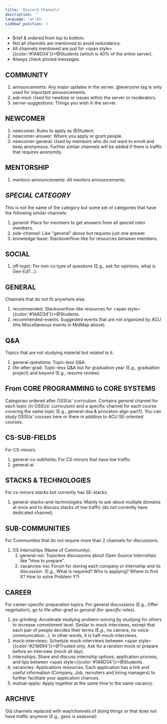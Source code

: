 ```yaml
---
title: 'Discord Channels'
description: ''
language: 'ar-EG'
sidebar_position: 3
---
```


-   Brief & ordered from top to bottom.
-   Not all channels are mentioned to avoid redundancy.
-   All channels mentioned are just for <span style={{color:'#1A6D34'}}>@Students</span> (which is 40% of the entire server).
-   Always check pinned messages.

## COMMUNITY

1. announcements: Any major updates in the server. @everyone tag is only used for important announcements.
2. ask-mod: Used for newbies or issues within the server or moderators.
3. server-suggestions: Things you wish in the server.

## NEWCOMER

1. newcomer: Rules to apply as @Student.
2. newcomer-answer: Where you apply or grant people.
3. newcomer-general: Used by members who do not want to enroll and keep anonymous. Further similar channels will be added if there is traffic that requires anonymity.

## MENTORSHIP

1. mentors-announcements: All mentors announcements.

## _SPECIAL CATEGORY_

This is not the name of the category but some set of categories that have the following similar channels:

1. _general_: Place for members to get answers from all _special roles_ members.
2. _side-channel_: Like "general" above but requires just one answer.
3. knowledge-base: Stackoverflow-like for resources between members.

## SOCIAL

1. off-topic: For non-cs type of questions (E.g., ask for opinions, what is Gen-Ed?...).

## GENERAL

Channels that do not fit anywhere else.

1. recommended: Stackoverflow-like resources for <span style={{color:'#1A6D34'}}>@Students</span>.
2. recommended-events: Suggested events that are not organized by ACU (the Miscellaneous events in MidMap above).

## Q&A

Topics that are not studying material but related to it.

1. general-questions: Topic-less Q&A.
2. life-after-grad: Topic-less Q&A but for graduation year (E.g., graduation project) and beyond (E.g., resume review).

## From CORE PROGRAMMING to CORE SYSTEMS

Categories ordered after OSSUs' curriculum. Contains _general_ channel for each topic (in OSSUs' curriculum) and a specific channel for each course covering the same topic (E.g., general-dsa & princeton-algo-part1). You can study OSSUs' courses here or there in addition to ACU SE-oriented courses.

## CS-SUB-FIELDS

For CS-minors.

1. general-cs-subfields: For CS-minors that have low traffic.
2. general-ai

## STACKS & TECHNOLOGIES

For cs-minors stacks but currently has SE-stacks.

1. general-stacks-and-technologies: Mainly to ask about multiple domains at once and to discuss stacks of low traffic (do not currently have dedicated channel).

## SUB-COMMUNITIES

For Communities that do not require more than 2 channels for discussions.

1. OS Internships (Name of Community).
    1. general-osi: Topicless discussions about Open Source Internships like "How to prepare".
    2. vacancies-osi: Forum for storing each company or internship and its discussion. (E.g., What is required? Who is applying? Where to find X? How to solve Problem Y?)

## CAREER

For career-specific preparation topics. For general discussions (E.g., Offer negotiation), go to life-after-grad or _general_ (for _specific roles_).

1. ps-grinding: Accelerate studying problem-solving by studying for others to increase commitment level. Similar to mock interviews, except that each pair of people decides their terms (E.g., no camera, no voice communication...). In other words, it is half-mock-interviews.
2. mock-interviews: Schedule mock-interviews between <span style={{color:'#216694'}}>@Trusted</span> only. Ask for a random mock or prepare before an interview (mock all day).
3. internships: Share and discuss internship options, application process, and tips between <span style={{color:'#1A6D34'}}>@Students</span>.
4. vacancies: Applications resources. Each application has a link and useful information (Company, Job, recruiters and hiring managers) to further facilitate your application chances.
5. mutual-apply: Apply together at the same time to the same vacancy.

## ARCHIVE

Old channels replaced with way/channels of doing things or that does not have traffic anymore (E.g., gsoc is seasonal)
